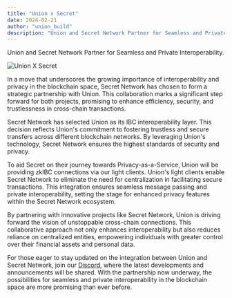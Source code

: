 ```yaml
---
title: "Union x Secret"
date: 2024-02-21
author: "union_build"
description: "Union and Secret Network Partner for Seamless and Private Interoperability."
---
```



Union and Secret Network Partner for Seamless and Private Interoperability.

<img
  alt='Union X Secret'
  src={unionXSecret.src}
/>

In a move that underscores the growing importance of interoperability and privacy in the blockchain space, Secret Network has chosen to form a strategic partnership with Union. This collaboration marks a significant step forward for both projects, promising to enhance efficiency, security, and trustlessness in cross-chain transactions.

Secret Network has selected Union as its IBC interoperability layer. This decision reflects Union's commitment to fostering trustless and secure transfers across different blockchain networks. By leveraging Union's technology, Secret Network ensures the highest standards of security and privacy.

To aid Secret on their journey towards Privacy-as-a-Service, Union will be providing zkIBC connections via our light clients. Union's light clients enable Secret Network to eliminate the need for centralization in facilitating secure transactions. This integration ensures seamless message passing and private interoperability, setting the stage for enhanced privacy features within the Secret Network ecosystem.  

By partnering with innovative projects like Secret Network, Union is driving forward the vision of unstoppable cross-chain connections. This collaborative approach not only enhances interoperability but also reduces reliance on centralized entities, empowering individuals with greater control over their financial assets and personal data.

For those eager to stay updated on the integration between Union and Secret Network, join our [Discord](https://discord.union.build), where the latest developments and announcements will be shared. With the partnership now underway, the possibilities for seamless and private interoperability in the blockchain space are more promising than ever before.
